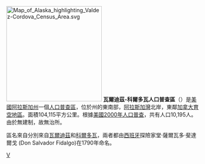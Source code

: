 [[File:Map_of_Alaska_highlighting_Valdez-Cordova_Census_Area.svg|250px]]
'''瓦爾迪茲-科爾多瓦人口普查區'''（{{lang-en|Valdez-Cordova Census Area}}）是[[美國|美國]][[阿拉斯加州|阿拉斯加州]]一個[[人口普查區|人口普查區]]，位於州的東南部，[[阿拉斯加灣|阿拉斯加灣]]北岸，東鄰[[加拿大|加拿大]][[育空地區|育空地區]]。面積104,115平方公里。根據[[美國2000年人口普查|美國2000年人口普查]]，共有人口10,195人。由於無建制，故無治所。

區名來自分別來自[[瓦爾迪茲_(阿拉斯加州)|瓦爾迪茲]]和[[科爾多瓦_(阿拉斯加州)|科爾多瓦]]，兩者都由[[西班牙|西班牙]]探險家堂·薩爾瓦多·斐達爾戈 (Don Salvador Fidalgo)在1790年命名。
{{瓦爾迪茲-科爾多瓦人口普查區}}
{{Alaska}}
{{Authority control}}
[[Category:阿拉斯加州人口普查區|V]]